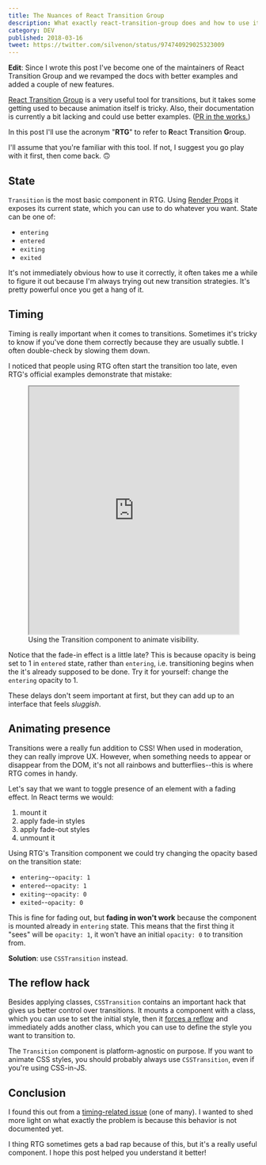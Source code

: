 ```yaml
---
title: The Nuances of React Transition Group
description: What exactly react-transition-group does and how to use it correctly to create delightful transitions.
category: DEV
published: 2018-03-16
tweet: https://twitter.com/silvenon/status/974740929025323009
---
```


**Edit**: Since I wrote this post I've become one of the maintainers of React Transition Group and we revamped the docs with better examples and added a couple of new features.

[React Transition Group](http://reactcommunity.org/react-transition-group) is a very useful tool for transitions, but it takes some getting used to because animation itself is tricky. Also, their documentation is currently a bit lacking and could use better examples. ([PR in the works.](https://github.com/reactjs/react-transition-group/pull/304))

In this post I'll use the acronym "**RTG**" to refer to **R**eact **T**ransition **G**roup.

I'll assume that you're familiar with this tool. If not, I suggest you go play with it first, then come back. 🙃

## State

`Transition` is the most basic component in RTG. Using [Render Props] it exposes its current state, which you can use to do whatever you want. State can be one of:

  - `entering`
  - `entered`
  - `exiting`
  - `exited`

It's not immediately obvious how to use it correctly, it often takes me a while to figure it out because I'm always trying out new transition strategies. It's pretty powerful once you get a hang of it.

## Timing

Timing is really important when it comes to transitions. Sometimes it's tricky to know if you've done them correctly because they are usually subtle. I often double-check by slowing them down.

I noticed that people using RTG often start the transition too late, even RTG's official examples demonstrate that mistake:

<figure>
  <iframe
    src="https://codesandbox.io/embed/y26rj99yov"
    title="CodeSandbox demo"
    width="100%"
    height="500"
    sandbox="allow-modals allow-forms allow-popups allow-scripts allow-same-origin">
  </iframe>
  <figcaption>
    Using the Transition component to animate visibility.
  </figcaption>
</figure>

Notice that the fade-in effect is a little late? This is because opacity is being set to 1 in `entered` state, rather than `entering`, i.e. transitioning begins when the it's already supposed to be done. Try it for yourself: change the `entering` opacity to 1.

These delays don't seem important at first, but they can add up to an interface that feels _sluggish_.

## Animating presence

Transitions were a really fun addition to CSS! When used in moderation, they can really improve UX. However, when something needs to appear or disappear from the DOM, it's not all rainbows and butterflies--this is where RTG comes in handy.

Let's say that we want to toggle presence of an element with a fading effect. In React terms we would:

  1. mount it
  2. apply fade-in styles
  3. apply fade-out styles
  4. unmount it

Using RTG's Transition component we could try changing the opacity based on the transition state:

  - `entering`--`opacity: 1`
  - `entered`--`opacity: 1`
  - `exiting`--`opacity: 0`
  - `exited`--`opacity: 0`

This is fine for fading out, but **fading in won't work** because the component is mounted already in `entering` state. This means that the first thing it "sees" will be `opacity: 1`, it won't have an initial `opacity: 0` to transition from.

**Solution**: use `CSSTransition` instead.

## The reflow hack

Besides applying classes, `CSSTransition` contains an important hack that gives us better control over transitions. It mounts a component with a class, which you can use to set the initial style, then it [forces a reflow][reflow-hack] and immediately adds another class, which you can use to define the style you want to transition to.

The `Transition` component is platform-agnostic on purpose. If you want to animate CSS styles, you should probably always use `CSSTransition`, even if you're using CSS-in-JS.

## Conclusion

I found this out from a [timing-related issue][timing-explained] (one of many). I wanted to shed more light on what exactly the problem is because this behavior is not documented yet.

I thing RTG sometimes gets a bad rap because of this, but it's a really useful component. I hope this post helped you understand it better!

[Render Props]: https://reactjs.org/docs/render-props.html
[reflow-hack]: https://github.com/reactjs/react-transition-group/blob/5007303e729a74be66a21c3e2205e4916821524b/src/CSSTransition.js#L208-L215
[timing-explained]: https://github.com/reactjs/react-transition-group/issues/159#issuecomment-322761171